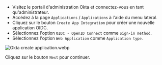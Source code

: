 - Visitez le portail d'administration Okta et connectez-vous en tant qu'administrateur.
- Accédez à la page `Applications` / `Applications` à l'aide du menu latéral.
- Cliquez sur le bouton `Create App Integration` pour créer une nouvelle application OIDC.
- Sélectionnez l'option `OIDC - OpenID Connect` comme `Sign-in method`.
- Sélectionnez l'option `Web Application` comme `Application type`.

![Okta create application.webp](./assets/okta_create_application.webp)

Cliquez sur le bouton `Next` pour continuer.
